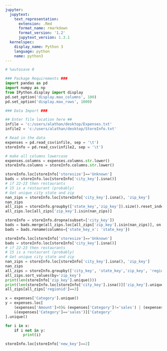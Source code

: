 ```yaml
---
jupyter:
  jupytext:
    text_representation:
      extension: .Rmd
      format_name: rmarkdown
      format_version: '1.2'
      jupytext_version: 1.3.1
  kernelspec:
    display_name: Python 3
    language: python
    name: python3
---
```


```python
# %autosave 0

### Package Requirements ###
import pandas as pd
import numpy as np
from IPython.display import display
pd.set_option('display.max_columns', 100)
pd.set_option('display.max_rows', 1000)
```

```python
### Data Import ###

## Enter file location here ##
infile = 'c:/users/alathan/desktop/Expenses.txt'
infile2 = 'c:/users/alathan/desktop/StoreInfo.txt'

# Read in the data
expenses = pd.read_csv(infile, sep = '\t')
storeInfo = pd.read_csv(infile2, sep = '\t')

# make all columns lowercase
expenses.columns = expenses.columns.str.lower()
storeInfo.columns = storeInfo.columns.str.lower()
```

```python
storeInfo.loc[storeInfo['storesize']=='Unknown']
bads = storeInfo.loc[storeInfo['city_key'].isna()]
# if 22-23 then restaurants
# 15 is a restaurant (probably)
# Get unique city state and zip
nan_zips = storeInfo.loc[storeInfo['city_key'].isna(), 'zip_key']
nan_zips
all_zips = storeInfo.groupby(['state_key','zip_key']).size().reset_index().drop(columns=[0])
all_zips.loc[all_zips['zip_key'].isin(nan_zips)]

storeInfo = storeInfo.dropna(subset=['city_key'])
bads = bads.merge(all_zips.loc[all_zips['zip_key'].isin(nan_zips)], on = 'zip_key').drop('state_key_x', axis=1)
bads = bads.rename(columns={'state_key_x': 'state_key'})
```

```python
storeInfo.loc[storeInfo['storesize']=='Unknown']
bads = storeInfo.loc[storeInfo['city_key'].isna()]
# if 22-23 then restaurants
# 15 is a restaurant (probably)
# Get unique city state and zip
nan_zips = storeInfo.loc[storeInfo['city_key'].isna(), 'zip_key']
nan_zips
all_zips = storeInfo.groupby(['city_key', 'state_key','zip_key', 'regionid']).size().reset_index().drop(columns=[0])
all_zips.sort_values(by='zip_key')
print(len(storeInfo['zip_key'].unique()))
print(len(storeInfo.loc[storeInfo['city_key'].isna()]['zip_key'].unique()))
all_zips[all_zips['regionid']==3]

```

```python
x = expenses['Category'].unique()
y = expenses.loc[
    (expenses['Amount']>0)& (expenses['Category']!='sales') | (expenses['Amount']<0) 
    &(expenses['Category']=='sales')]['Category'
].unique()

for i in x:
    if i not in y:
        print(i)
```

```python
storeInfo.loc[storeInfo['new_key']==2]
```
